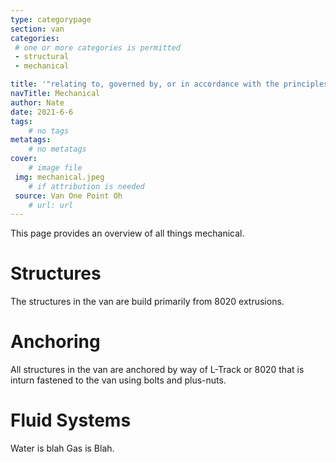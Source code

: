 ```yaml
---
type: categorypage
section: van
categories: 
 # one or more categories is permitted
 - structural
 - mechanical

title: '"relating to, governed by, or in accordance with the principles of mechanics"'
navTitle: Mechanical
author: Nate
date: 2021-6-6
tags:
	# no tags
metatags:
	# no metatags
cover: 
	# image file
 img: mechanical.jpeg
	# if attribution is needed
 source: Van One Point Oh
	# url: url
---
```


This page provides an overview of all things mechanical.

# Structures
The structures in the van are build primarily from 8020 extrusions.

# Anchoring
All structures in the van are anchored by way of L-Track or 8020 that is inturn fastened to the van using bolts and plus-nuts.

# Fluid Systems
Water is blah
Gas is Blah.

